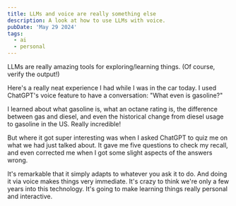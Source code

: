 ```yaml
---
title: LLMs and voice are really something else
description: A look at how to use LLMs with voice.
pubDate: 'May 29 2024'
tags:
  - ai
  - personal
---
```


LLMs are really amazing tools for exploring/learning things. (Of course, verify the output!)

Here's a really neat experience I had while I was in the car today. I used ChatGPT's voice feature to have a conversation: "What even is gasoline?"

I learned about what gasoline is, what an octane rating is, the difference between gas and diesel, and even the historical change from diesel usage to gasoline in the US. Really incredible!

But where it got super interesting was when I asked ChatGPT to quiz me on what we had just talked about. It gave me five questions to check my recall, and even corrected me when I got some slight aspects of the answers wrong.

It's remarkable that it simply adapts to whatever you ask it to do. And doing it via voice makes things very immediate. It's crazy to think we're only a few years into this technology. It's going to make learning things really personal and interactive.
